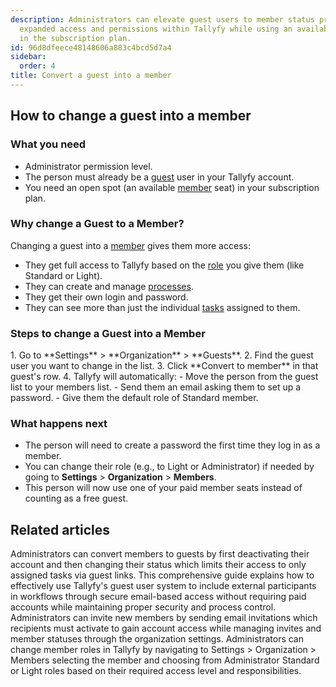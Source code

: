 ```yaml
---
description: Administrators can elevate guest users to member status providing them
  expanded access and permissions within Tallyfy while using an available member seat
  in the subscription plan.
id: 96d8dfeece48148606a883c4bcd5d7a4
sidebar:
  order: 4
title: Convert a guest into a member
---
```



## How to change a guest into a member

### What you need
- Administrator permission level.
- The person must already be a [guest](/products/pro/documenting/guests/) user in your Tallyfy account.
- You need an open spot (an available [member](/products/pro/documenting/members/) seat) in your subscription plan.

### Why change a Guest to a Member?
Changing a guest into a [member](/products/pro/documenting/members/) gives them more access:
- They get full access to Tallyfy based on the [role](/products/pro/documenting/members/how-do-i-manage-member-permissions-in-tallyfy/) you give them (like Standard or Light).
- They can create and manage [processes](/products/pro/tracking-and-tasks/processes/).
- They get their own login and password.
- They can see more than just the individual [tasks](/products/pro/tracking-and-tasks/tasks/) assigned to them.

### Steps to change a Guest into a Member

<Steps>
1. Go to **Settings** > **Organization** > **Guests**.
2. Find the guest user you want to change in the list.
3. Click **Convert to member** in that guest's row.
4. Tallyfy will automatically:
   - Move the person from the guest list to your members list.
   - Send them an email asking them to set up a password.
   - Give them the default role of Standard member.
</Steps>

### What happens next
- The person will need to create a password the first time they log in as a member.
- You can change their role (e.g., to Light or Administrator) if needed by going to **Settings** > **Organization** > **Members**.
- This person will now use one of your paid member seats instead of counting as a free guest.


## Related articles
<CardGrid>
<LinkTitleCard header="<b>Members > Convert a member to a guest</b>" href="/products/pro/documenting/members/convert-member-to-guest/" > Administrators can convert members to guests by first deactivating their account and then changing their status which limits their access to only assigned tasks via guest links. </LinkTitleCard>
<LinkTitleCard header="<b>Guests > Complete guide to guest user management</b>" href="/products/pro/documenting/guests/guest-user-guide/" > This comprehensive guide explains how to effectively use Tallyfy's guest user system to include external participants in workflows through secure email-based access without requiring paid accounts while maintaining proper security and process control. </LinkTitleCard>
<LinkTitleCard header="<b>Members > Invite and activate members</b>" href="/products/pro/documenting/members/how-to-invite-and-activate-members-on-tallyfy/" > Administrators can invite new members by sending email invitations which recipients must activate to gain account access while managing invites and member statuses through the organization settings. </LinkTitleCard>
<LinkTitleCard header="<b>Members > Change the role of a member</b>" href="/products/pro/documenting/members/how-can-i-change-a-members-role-in-tallyfy/" > Administrators can change member roles in Tallyfy by navigating to Settings > Organization > Members selecting the member and choosing from Administrator Standard or Light roles based on their required access level and responsibilities. </LinkTitleCard>
</CardGrid>